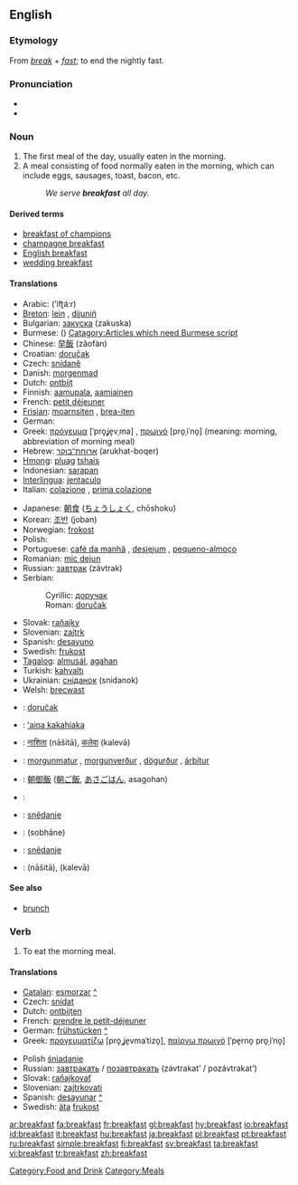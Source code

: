==English==

===Etymology===
From ''[[break]]'' + ''[[fast]]''; to end the nightly fast.

===Pronunciation===
*{{IPA|/ˈbɹɛkfəst/}}
*{{audio|en-us-breakfast.ogg|Audio (US)}}

===Noun===
{{en-noun}}

# The first meal of the day, usually eaten in the morning.
# A meal consisting of food normally eaten in the morning, which can include eggs, sausages, toast, bacon, etc.
#: ''We serve '''breakfast''' all day.''

====Derived terms====
*[[breakfast of champions]]
*[[champagne breakfast]]
*[[English breakfast]]
*[[wedding breakfast]]

====Translations====
{{trans-top|first meal of the day}}
*Arabic: {{ARchar|[[افطار]]}} (’ifʈá:r) {{m}}
*[[Breton]]: [[lein]] {{f}}, [[dijuniñ]] {{m}}
*Bulgarian: [[закуска]] (zakuska) {{f}}
*Burmese: ({{IPA|/mə̇.nɛ̄ˀ.sɑ̄/}}) [[Catagory:Articles which need Burmese script]]
*Chinese: [[早飯]] (zǎofàn)
*Croatian: [[doručak]] {{m}}
*Czech: [[snídaně]] {{f}}
*Danish: [[morgenmad]] {{g|Danish}}
*Dutch: [[ontbijt]] {{n}}
*Finnish: [[aamupala]], [[aamiainen]]
*French: [[petit déjeuner]] {{m}}
*[[Frisian]]: [[moarnsiten]] {{n}}, [[brea-iten]] {{n}}
*German: {{t+|de|Frühstück}} {{n}}
*Greek: [[πρόγευμα]] [ˈpro̞ʝe̞vˌma] {{n}}, [[πρωινό]] [pro̞ˌiˈno̞] {{n}} (meaning: morning, abbreviation of morning meal)
*Hebrew: [[ארוחת־בוקר]] (arukhat-boqer) {{f}}
*[[Hmong]]: [[pluag]] [[tshais]]
*Indonesian: [[sarapan]]
*[[Interlingua]]: [[jentaculo]]
*Italian: [[colazione]] {{f}}, [[prima colazione]] {{f}}
{{trans-mid}}
*Japanese: [[朝食]] ([[ちょうしょく]], chōshoku)
*Korean: [[조반]] (joban)
*Norwegian: [[frokost]] {{m}}
*Polish: {{t+|pl|śniadanie}} {{n}}
*Portuguese: [[café da manhã]] {{m}}, [[desjejum]] {{f}}, [[pequeno-almoço]] {{m}}
*Romanian: [[mic dejun]] {{n}}
*Russian: [[завтрак]] (závtrak) {{m}}
*Serbian:
*:Cyrillic: [[доручак]] {{m}}
*:Roman: [[doručak]] {{m}}
*Slovak: [[raňajky]] {{fpl}}
*Slovenian: [[zajtrk]]
*Spanish: [[desayuno]] {{m}}
*Swedish: [[frukost]] {{c}}
*[[Tagalog]]: [[almusál]], [[agahan]]
*Turkish: [[kahvaltı]]
*Ukrainian: [[сніданок]] (snidanok) {{m}}
*Welsh: [[brecwast]] {{m}}
{{trans-bottom}}

{{checktrans}}
*{{ttbc|Bosnian}}: [[doručak]] {{m}}
*{{ttbc|Hawaiian}}: [[ʻaina kakahiaka]]
*{{ttbc|Hindi}}: [[नाशिता]] (nāšitā), [[कलेवा]] (kalevā)
*{{ttbc|Icelandic}}: [[morgunmatur]] {{m}}, [[morgunverður]] {{m}}, [[dögurður]] {{m}}, [[árbítur]] {{m}}
*{{ttbc|Japanese}}: [[朝御飯]] ([[朝ご飯]], [[あさごはん]], asagohan)
*{{ttbc|Kurdish}}: {{KUchar|[[به‌رچای]]}}
*{{ttbc|Lower Sorbian}}: [[snědanje]] {{n}}
*{{ttbc|Persian}}: {{FAchar|[[صبحانه]]}} (sobhāne)
*{{ttbc|Upper Sorbian}}: [[snědanje]]
*{{ttbc|Urdu}}: {{URchar|[[ناشتا]]}} (nāšitā), {{URchar|[[کلیوا]]}} (kalevā)

====See also====
*[[brunch]]

===Verb===
{{en-verb}}

# To eat the morning meal.

====Translations====
{{trans-top|to eat the morning meal}}
*[[Catalan]]: [[esmorzar]] [[:ca:esmorzar|^]]
*Czech: [[snídat]]
*Dutch: [[ontbijten]]
*French: [[prendre le petit-déjeuner]]
*German: [[frühstücken]] [[:de:frühstücken|^]]
*Greek: [[προγευματίζω]] [pro̞ˌʝe̞vmaˈtizo̞], [[παίρνω πρωινό]] [ˈpe̞rno̞ pro̞ˌiˈno̞]
{{trans-mid}}
*Polish [[śniadanie]]
*Russian: [[завтракать]] / [[позавтракать]] (závtrakat’ / pozávtrakat’)
*Slovak: [[raňajkovať]]
*Slovenian: [[zajtrkovati]]
*Spanish: [[desayunar]] [[:es:desayunar|^]]
*Swedish: [[äta]] [[frukost]]
{{trans-bottom}}

[[Category:Food and Drink]]
[[Category:Meals]]

[[ar:breakfast]]
[[fa:breakfast]]
[[fr:breakfast]]
[[gl:breakfast]]
[[hy:breakfast]]
[[io:breakfast]]
[[id:breakfast]]
[[it:breakfast]]
[[hu:breakfast]]
[[ja:breakfast]]
[[pl:breakfast]]
[[pt:breakfast]]
[[ru:breakfast]]
[[simple:breakfast]]
[[fi:breakfast]]
[[sv:breakfast]]
[[ta:breakfast]]
[[vi:breakfast]]
[[tr:breakfast]]
[[zh:breakfast]]
